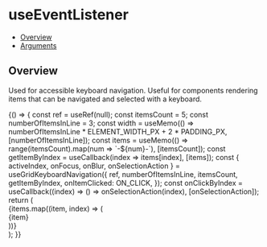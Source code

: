 
<Meta title="Keyboard/useGridKeyboardNavigation" />

# useEventListener

- [Overview](#overview)
- [Arguments](#arguments)
<!-- - [Feedback](#feedback) -->

## Overview

Used for accessible keyboard navigation. Useful for components rendering items that can be navigated and selected with a keyboard.




<Canvas>
  <Story name="Overview">
    {() => {
    const ref = useRef(null);
    const itemsCount = 5;
    const numberOfItemsInLine = 3;
    const width = useMemo(() => numberOfItemsInLine * ELEMENT_WIDTH_PX + 2 * PADDING_PX, [numberOfItemsInLine]);
    const items = useMemo(() => range(itemsCount).map(num => `-${num}-`), [itemsCount]);
    const getItemByIndex = useCallback(index => items[index], [items]);
    const { activeIndex, onFocus, onBlur, onSelectionAction } = useGridKeyboardNavigation({
      ref,
      numberOfItemsInLine,
      itemsCount,
      getItemByIndex,
      onItemClicked: ON_CLICK,
    });
    const onClickByIndex = useCallback((index) => () => onSelectionAction(index), [onSelectionAction]);
    return (
      <div style={{ padding: PADDING_PX, width, display: 'flex', flexWrap: 'wrap' }} ref={ref} tabIndex={-1} onBlur={onBlur} onFocus={onFocus}>
        {items.map((item, index) => (
          <div key={item} onClick={onClickByIndex(index)} style={{width: ELEMENT_WIDTH_PX}} className={cx("item", { "active-item": index === activeIndex })}>
            {item}
          </div>
        ))}
      </div>
    );
}}
  </Story>
</Canvas>

<!-- ## Arguments

<FunctionArguments>
  <FunctionArgument name="options" type="Object">
    <FunctionArgument
      name="ref"
      type="React.MutableRefObject"
      description={<>A React <a href="https://reactjs.org/docs/hooks-reference.html#useref" target="_blank" rel="noopener noreferrer">ref</a> object.</>}
    />
    <FunctionArgument
      name="callback"
      type="(event: Event) => void"
      description="Callback function to execute when the event is fired."
      required
    />
    <FunctionArgument
      name="eventName"
      type="string"
      description={<>The event to listen to. See <a href="https://developer.mozilla.org/en-US/docs/Web/Events" target="_blank" rel="noopener noreferrer">a full list</a> for more info.</>}
      required
    />
    <FunctionArgument
      name="capture"
      type="boolean"
      description="Whether to capture the event before bubbling up or not."
      default="false"
    />
  </FunctionArgument>
</FunctionArguments> -->
